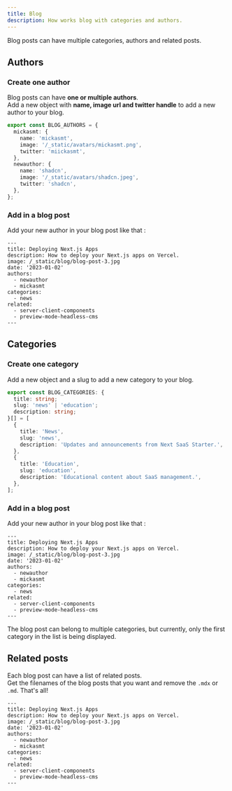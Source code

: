 ```yaml
---
title: Blog
description: How works blog with categories and authors.
---
```


Blog posts can have multiple categories, authors and related posts.

## Authors

### Create one author

Blog posts can have **one or multiple authors**. <br /> Add a new object with **name, image url and twitter handle** to add a new author to your blog.

```ts title="config/blog.ts" {7-11}
export const BLOG_AUTHORS = {
  mickasmt: {
    name: 'mickasmt',
    image: '/_static/avatars/mickasmt.png',
    twitter: 'miickasmt',
  },
  newauthor: {
    name: 'shadcn',
    image: '/_static/avatars/shadcn.jpeg',
    twitter: 'shadcn',
  },
};
```

### Add in a blog post

Add your new author in your blog post like that :

```mdx {6-8}
---
title: Deploying Next.js Apps
description: How to deploy your Next.js apps on Vercel.
image: /_static/blog/blog-post-3.jpg
date: '2023-01-02'
authors:
  - newauthor
  - mickasmt
categories:
  - news
related:
  - server-client-components
  - preview-mode-headless-cms
---
```

## Categories

### Create one category

Add a new object and a slug to add a new category to your blog.

```ts title="config/blog.ts" {3,6-10}
export const BLOG_CATEGORIES: {
  title: string;
  slug: 'news' | 'education';
  description: string;
}[] = [
  {
    title: 'News',
    slug: 'news',
    description: 'Updates and announcements from Next SaaS Starter.',
  },
  {
    title: 'Education',
    slug: 'education',
    description: 'Educational content about SaaS management.',
  },
];
```

### Add in a blog post

Add your new author in your blog post like that :

```mdx {9-10}
---
title: Deploying Next.js Apps
description: How to deploy your Next.js apps on Vercel.
image: /_static/blog/blog-post-3.jpg
date: '2023-01-02'
authors:
  - newauthor
  - mickasmt
categories:
  - news
related:
  - server-client-components
  - preview-mode-headless-cms
---
```

<Callout type='warning'>
  The blog post can belong to multiple categories, but currently, only the first category in the
  list is being displayed.
</Callout>

## Related posts

Each blog post can have a list of related posts. <br/> Get the filenames of the blog posts that you want and remove the `.mdx` or `.md`. That's all!

```mdx {11-13}
---
title: Deploying Next.js Apps
description: How to deploy your Next.js apps on Vercel.
image: /_static/blog/blog-post-3.jpg
date: '2023-01-02'
authors:
  - newauthor
  - mickasmt
categories:
  - news
related:
  - server-client-components
  - preview-mode-headless-cms
---
```

